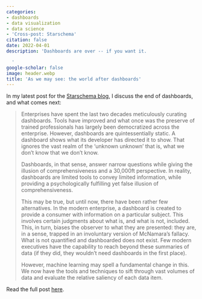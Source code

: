 ```yaml
---
categories:
- dashboards
- data visualization
- data science
- 'Cross-post: Starschema'
citation: false
date: 2022-04-01
description: 'Dashboards are over -- if you want it.

  '
google-scholar: false
image: header.webp
title: 'As we may see: the world after dashboards'
---
```


In my latest post for the [Starschema blog](https://medium.com/starschema-blog), I discuss the end of dashboards, and what comes next:

> Enterprises have spent the last two decades meticulously curating dashboards. Tools have improved and what once was the preserve of trained professionals has largely been democratized across the enterprise. However, dashboards are quintessentially static. A dashboard shows what its developer has directed it to show. That ignores the vast realm of the ‘unknown unknown’ that is, what we don’t know that we don’t know.
>
> Dashboards, in that sense, answer narrow questions while giving the illusion of comprehensiveness and a 30,000ft perspective. In reality, dashboards are limited tools to convey limited information, while providing a psychologically fulfilling yet false illusion of comprehensiveness.
>
> This may be true, but until now, there have been rather few alternatives. In the modern enterprise, a dashboard is created to provide a consumer with information on a particular subject. This involves certain judgments about what is, and what is not, included. This, in turn, biases the observer to what they are presented: they are, in a sense, trapped in an involuntary version of McNamara’s fallacy. What is not quantified and dashboarded does not exist. Few modern executives have the capability to reach beyond these summaries of data (if they did, they wouldn’t need dashboards in the first place).
>
> However, machine learning may spell a fundamental change in this. We now have the tools and techniques to sift through vast volumes of data and evaluate the relative saliency of each data item.

Read the full post [here](https://medium.com/starschema-blog/as-we-may-see-the-world-after-dashboards-81dda9a0a7e7).

